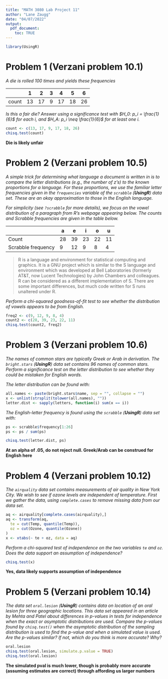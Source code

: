 ---
title: "MATH 3080 Lab Project 11"
author: "Lane Zaugg"
date: "04/07/2022"
output:
  pdf_document:
    toc: TRUE
---

```{r, include = FALSE}

library(UsingR)

```

# Problem 1 (Verzani problem 10.1)

*A die is rolled 100 times and yields these frequencies*

|       |  1 |  2 | 3 |  4 |  5 |  6 |
|-------|----|----|---|----|----|----|
| count | 13 | 17 | 9 | 17 | 18 | 26 |

*Is this a fair die? Answer using a significance test with $H_0: p_i =
\frac{1}{6}$ for each $i$, and $H_A: p_i \neq \frac{1}{6}$ for at least one
$i$.*

```{r, error = TRUE}

count <- c(13, 17, 9, 17, 18, 26)
chisq.test(count)

```
**Die is likely unfair**

# Problem 2 (Verzani problem 10.5)

*A simple trick for determining what language a document is written in is to
compare the letter distributions (e.g., the number of z's) to the known
proportions for a language. For these proportions, we use the familiar letter
frequencies given in the `frequencies` variable of the `scrabble` (**UsingR**)
data set. These are an okay approximation to those in the English language.*

*For simplicity (see `?scrabble` for more details), we focus on the vowel
distribution of a paragraph from R's webpage appearing below. The counts and
Scrabble frequencies are given in the table below.*

|                    |  a |  e |  i |  o |  u |
|--------------------|----|----|----|----|----|
| Count              | 28 | 39 | 23 | 22 | 11 |
| Scrabble frequency |  9 | 12 |  9 |  8 |  4 |

> R is a language and environment for statistical computing and graphics. It is
> a GNU project which is similar to the S language and environment which was
> developed at Bell Laboratories (formerly AT&T, now Lucent Technologies) by
> John Chambers and colleagues. R can be considered as a different
> implementation of S. There are some important differences, but much code
> written for S runs unaltered under R.

*Perform a chi-squared goodness-of-fit test to see whether the distribution of
vowels appears to be from English.*

```{r, error = TRUE}

freq2 <- c(9, 12, 9, 8, 4)
count2 <- c(28, 39, 23, 22, 11)
chisq.test(count2, freq2)

```

# Problem 3 (Verzani problem 10.6)

*The names of common stars are typically Greek or Arab in derivation. The
`bright.stars` (**UsingR**) data set contains 96 names of common stars. Perform
a significance test on the letter distribution to see whether they could be
mistaken for English words.*

*The letter distribution can be found with:*

```{r, error = TRUE}
all.names <- paste(bright.stars$name, sep = "", collapse = "")
x <- unlist(strsplit(tolower(all.names), ""))
letter.dist <- sapply(letters, function(i) sum(x == i))
```

*The English-letter frequency is found using the `scrabble` (**UsingR**) data
set with:*

```{r}
ps <- scrabble$frequency[1:26]
ps <- ps / sum(ps)
```

```{r, error = TRUE}

chisq.test(letter.dist, ps)

```
**At an alpha of .05, do not reject null. Greek/Arab can be construed for English here**


# Problem 4 (Verzani problem 10.12)

*The `airquality` data set contains measurements of air quality in New York
City. We wish to see if ozone levels are independent of temperature. First we
gather the data, using `complete.cases` to remove missing data from our data
set.*

```{r}
aq <- airquality[complete.cases(airquality),]
aq <- transform(aq,
  te = cut(Temp, quantile(Temp)),
  oz = cut(Ozone, quantile(Ozone))
)
x <- xtabs(~ te + oz, data = aq)
```

*Perform a chi-squared test of independence on the two variables `te` and `oz`.
Does the data support an assumption of independence?*

```{r, error = TRUE}

chisq.test(x)

```
**Yes, data likely supports assumption of independence**


# Problem 5 (Verzani problem 10.14)

*The data set `oral.lesion` (**UsingR**) contains data on location of an oral
lesion for three geographic locations. This data set appeared in an article by
Mehta and Patel about differences in $p$-values in tests for independence when
the exact or asymptotic distributions are used. Compare the $p$-values found by
`chisq.test()` when the asymptotic distribution of the sampling distribution is
used to find the $p$-value and when a simulated value is used. Are the
$p$-values similar? If not, which do you think is more accurate? Why?*

```{r, error = TRUE}

oral.lesion
chisq.test(oral.lesion, simulate.p.value = TRUE)
chisq.test(oral.lesion)

```
**The simulated pval is much lower, though is probably more accurate (assuming estimates are correct) through affording us larger numbers**
